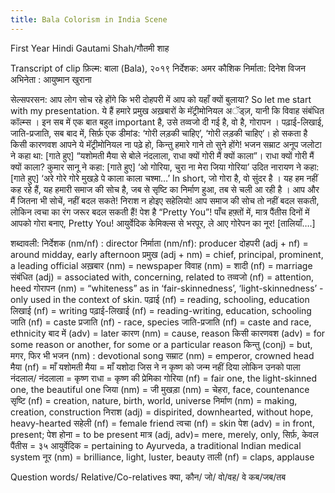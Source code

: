 ```yaml
---
title: Bala Colorism in India Scene
---
```


First Year Hindi
Gautami Shah/गौतमी शाह

Transcript of clip
फ़िल्म: बाला (Bala), २०१९
निर्देशक: अमर कौशिक
निर्माता: दिनेश विजन
अभिनेता : आयुष्मान खुराना

सेल्सपरसन: आप लोग सोच रहे होंगे कि भरी दोहपरी में आप को यहाँ क्यों बुलाया? So let me start with my presentation. ये हैं हमारे प्रमुख अख़बारों के मॅट्रीमोनियल अॅड्ज़, यानी कि विवाह संबंधित कॉल्म्स । इन सब में एक बात बहुत important है, उसे तव्वजो दी गई है, वो है, गोरापन । पढ़ाई-लिखाई, जाति-प्रजाति, सब बाद में, सिर्फ़ एक डीमांड: ‘गोरी लड़की चाहिए’, ‘गोरी लड़की चाहिए’। हो सकता है किसी कारणवश आपने ये मॅट्रीमोनियल ना पढ़े हो, किन्तु हमारे गाने तो सुने होंगे!
भजन सम्राट अनूप जलोटा ने कहा था: [गाते हुए] “यशोमती मैया से बोले नंदलाला, राधा क्यों गोरी मैं क्यों काला”।  राधा क्यों गोरी मैं क्यों काला?
कुमार सानू ने कहा: [गाते हुए] ‘ओ गोरिया, चुरा ना मेरा जिया गोरिया’
उदित नारायण ने कहा:  [गाते हुए] ‘अरे गोरे गोरे मुखड़े पे काला काला चश्मा…’
In short, जो गोरा है, वो सुंदर है । यह हम नहीं कह रहे हैं, यह हमारी समाज की सोच है, जब से
सृष्टि का निर्माण हुआ, तब से चली आ रही है । आप और मैं जितना भी सोचें, नहीं बदल सकते!
निराश न होइए सहेलियो!  आप समाज की सोच तो नहीं बदल सकती, लोकिन त्वचा का रंग जरूर बदल सकती हैं! पेश है “Pretty You”! पाँच हफ़्तों में, मात्र पैंतीस दिनों में आपको गोरा बनाए, Pretty You!  आयुर्वेदिक केमिक्ल्स से भरपूर,  ले आए गोरेपन का नूर!
[तालियाँ….]


शब्दावली:
निर्देशक (nm/nf) :  director
निर्माता (nm/nf): producer
दोहपरी (adj + nf) = around midday, early afternoon
प्रमुख (adj + nm) = chief, principal, prominent, a leading official
अख़बार (nm) = newspaper
विवाह (nm) = शादी (nf) = marriage
संबंधित (adj) = associated with, concerning, related to
तव्वजो (nf) = attention, heed
गोरापन (nm) =  “whiteness” as in ‘fair-skinnedness’, ‘light-skinnedness’ - only used in the context of skin.
पढ़ाई (nf) = reading, schooling, education
लिखाई (nf) = writing
पढ़ाई-लिखाई (nf) = reading-writing, education, schooling
जाति (nf) = caste
प्रजाति (nf) - race, species
जाति-प्रजाति (nf) = caste and race, ethnicity
बाद में (adv) = later
कारण (nm) = cause, reason
किसी कारणवश (adv) = for some reason or another, for some or a particular reason
किन्तु (conj) = but, मगर, फिर भी
भजन (nm) : devotional song
सम्राट (nm) = emperor, crowned head
मैया (nf) = माँ
यशोमती मैया = माँ यशोदा जिस ने न कृष्ण को जन्म नहीं दिया लोकिन उनको पाला
नंदलाल/ नंदलाला = कृष्ण
राधा = कृष्ण की प्रेमिका
गोरिया (nf) = fair one, the light-skinned one, the beautiful one
जिया (nm) = जी
मुखड़ा (nm) = चेहरा, face, countenance
सृष्टि (nf) = creation, nature, birth, world, universe
निर्माण (nm) = making, creation, construction
निराश (adj) = dispirited, downhearted, without hope, heavy-hearted
सहेली (nf) = female friend
त्वचा (nf) = skin
पेश (adv) = in front, present; पेश होना = to be present
मात्र (adj, adv)= mere, merely, only, सिर्फ़, केवल
पैंतीस = ३५
आयुर्वेदिक = pertaining to Ayurveda, a traditional Indian medical system
नूर (nm) = brilliance, light, luster, beauty
ताली (nf) = claps, applause

Question words/ Relative/Co-relatives
क्या, कौन/ जो/ वो/वह/ वे
कब/जब/तब


